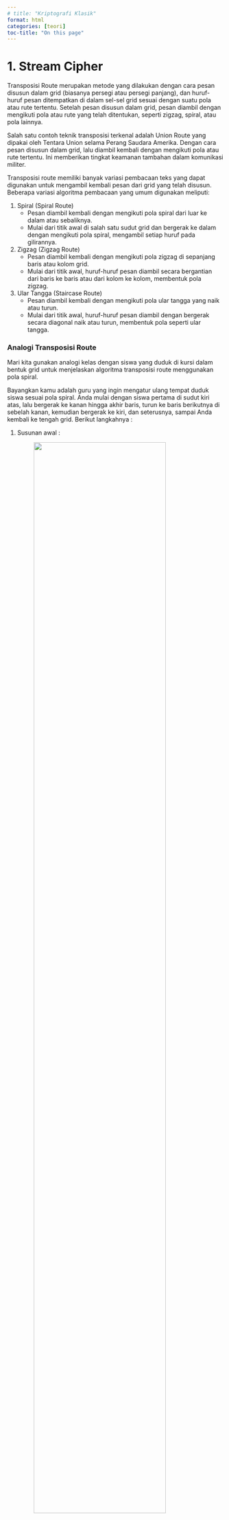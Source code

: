 ```yaml
---
# title: "Kriptografi Klasik"
format: html
categories: [teori]
toc-title: "On this page"
---
```


# 1. Stream Cipher {.unnumbered}

Transposisi Route merupakan metode yang dilakukan dengan cara pesan disusun dalam grid (biasanya persegi atau persegi panjang), dan huruf-huruf pesan ditempatkan di dalam sel-sel grid sesuai dengan suatu pola atau rute tertentu. 
Setelah pesan disusun dalam grid, pesan diambil dengan mengikuti pola atau rute yang telah ditentukan, seperti zigzag, spiral, atau pola lainnya.

Salah satu contoh teknik transposisi terkenal adalah Union Route yang dipakai oleh Tentara Union selama Perang Saudara Amerika. Dengan cara pesan disusun dalam grid, lalu diambil kembali dengan mengikuti pola atau rute tertentu. Ini memberikan tingkat keamanan tambahan dalam komunikasi militer.

Transposisi route memiliki banyak variasi pembacaan teks yang dapat digunakan untuk mengambil kembali pesan dari grid yang telah disusun. Beberapa variasi algoritma pembacaan yang umum digunakan meliputi:

1. Spiral (Spiral Route)
   - Pesan diambil kembali dengan mengikuti pola spiral dari 
     luar ke dalam atau sebaliknya.
   - Mulai dari titik awal di salah satu sudut grid dan 
     bergerak ke dalam dengan mengikuti pola spiral, 
     mengambil setiap huruf pada gilirannya.
2. Zigzag (Zigzag Route)
   - Pesan diambil kembali dengan mengikuti pola zigzag di 
     sepanjang baris atau kolom grid.
   - Mulai dari titik awal, huruf-huruf pesan diambil secara 
     bergantian dari baris ke baris atau dari kolom ke 
     kolom, membentuk pola zigzag.
3. Ular Tangga (Staircase Route)
   - Pesan diambil kembali dengan mengikuti pola ular tangga 
     yang naik atau turun.
   - Mulai dari titik awal, huruf-huruf pesan diambil dengan 
     bergerak secara diagonal naik atau turun, membentuk 
     pola seperti ular tangga.

### Analogi Transposisi Route

Mari kita gunakan analogi kelas dengan siswa yang duduk di kursi dalam bentuk grid untuk menjelaskan algoritma transposisi route menggunakan pola spiral.

Bayangkan kamu adalah guru yang ingin mengatur ulang tempat duduk siswa sesuai pola spiral. Anda mulai dengan siswa pertama di sudut kiri atas, lalu bergerak ke kanan hingga akhir baris, turun ke baris berikutnya di sebelah kanan, kemudian bergerak ke kiri, dan seterusnya, sampai Anda kembali ke tengah grid. Berikut langkahnya :

1. Susunan awal :

   ![](assets/kriptografi/troutee.png){width="80%"  
        style="text-align:center;"}

2. Pola spiral
   Sekarang kita akan membaca huruf-huruf dalam pola spiral, 
   dimulai dari sudut kiri atas dan bergerak searah jarum 
   jam.

3. Baca sesuai pola spiral
   Kita mulai dari A dan mengikuti pola spiral :
   ![](assets/kriptografi/troute2.png){width="80%"  
        style="text-align:center;"}

        Jika kita menulis urutan bacaan tersebut, kita 
        mendapatkan : A B C D H L P O N M I E F G K J
        
4. Sekarang kita menulis ulang huruf-huruf tersebut sesuai 
   urutan bacaan spiral :
    ![](assets/kriptografi/troute.png){width="80%"  
        style="text-align:center;"}

## Implementasi Pada Python

Masukkan Plaintext 
```python
CONTOH : TENTUKAN PRIORITAS ANDA SEBAB KITA TIDAK DAPAT MENGERJAKAN SEMUANYA X
```

```python
plainText = input("Plaintext : ")
```

Masukkan Kunci 
```python
CONTOH KEY : 5
```

```python
routeKey = int(input("Kunci: "))
```

Menghapus Spasi
```python
cleanPlainTeks = plainTeks.replace(" ", "")
print(cleanPlainTeks)
```
### Proses Enkripsi

1. Menyusun teks yang sudah dibersihkan ke dalam sebuah matriks dengan kolom sebagai jumlah kolom atau lebar matriks
```python
    kolom = routeKey
    matrix = []
    panjang = len(cleanPlainTeks)
    temp = panjang/kolom
    bulat = round(temp)

    if temp - bulat == 0:
        jml_baris = bulat
    else:
        if temp - bulat < 0:
            jml_baris = bulat
        else:
            jml_baris = bulat + 1
    print(jml_baris)
```
For More Detail :

- `kolom = routeKey` : Menetapkan jumlah kolom pada matriks dengan nilai routeKey
- `matrix = []` : Menginisialisasi sebuah list kosong yang akan digunakan untuk menyimpan elemen-elemen matriks
- `panjang = len(cleanPlainTeks)` : Menghitung panjang teks yang sudah dibersihkan
- `temp = panjang/kolom` : Menghitung berapa banyak baris yang diperlukan dengan membagi panjang teks dengan jumlah kolom dan menyimpan hasilnya dalam variabel temp
- `bulat = round(temp)` : Membulatkan hasil pembagian temp ke angka terdekat dan menyimpannya ke dalam variabel bulat
- `temp - bulat == 0` : hasil pembagian tepat bulat, maka `jml_baris` diambil dari `bulat`
- `temp - bulat < 0` : hasil pembagian kurang dari bulat (mungkin karena temp lebih kecil dari bulat), dan juga mengambil `jml_baris` dari `bulat`
- `jml_baris = bulat + 1` : Jika kondisi sebelumnya tidak terpenuhi, maka perlu satu baris tambahan

2. Membuat sebuah matriks (matrix) yang berisi teks yang sudah dibersihkan (cleanPlainTeks) menggunakan nilai jml_baris dan kolom yang telah dihitung sebelumnya
```python
    for i in range(jml_baris):
        row = []
        for j in range(kolom):
            if i * kolom + j < len(cleanPlainTeks):
                elemen = cleanPlainTeks[i * kolom + j]
            else:
                elemen = " "
            row.append(elemen)
        matrix.append(row)
```
For More Detail :

- `for i in range(jml_baris)` : Loop ini mengiterasi dari 0 hingga jml_baris - 1, yang berarti setiap iterasi mewakili satu baris dalam matriks
- `row = []` : Membuat list kosong row yang akan menyimpan elemen-elemen untuk satu baris matriks
- `for j in range(kolom)` : Loop ini mengiterasi dari 0 hingga kolom - 1, yang berarti setiap iterasi mewakili satu kolom dalam matriks
- `if i * kolom + j < len(cleanPlainTeks)` : Memastikan bahwa tidak melebihi panjang dari teks yang telah dibersihkan pada saat mengakses elemen `cleanPlainTeks` untuk dimasukkan ke dalam matrix
- `elemen = x[i * kolom + j]` : Jika ya, Mengambil elemen dari teks x pada posisi i * kolom + j
- ` elemen = " "` : Jika tidak, Mengisi elemen dengan spasi kosong jika indeks berada di luar panjang teks x
-`row.append(elemen)` : Menambahkan elemen yang telah ditentukan (baik dari x atau spasi kosong) ke list row
- `matrix.append(row)` : Menambahkan list row yang berisi elemen-elemen satu baris ke dalam list matrix

3. Mencetak matrix
```python
    print("Matriks yang Anda buat:")
    for row in matrix:
        print(row)
```

4. Menghasilkan matriks transpose dari matrix yang telah dibuat
```python
    transposed_matrix = [[row[i] for row in matrix] for i in range(len(matrix[0]))]
    for row in transposed_matrix:
        print(row)
```
For More Detail :

- `row[i] for row in matrix` : Menghasilkan list elemen ke-i dari setiap baris dalam matrix
- `for i in range(len(matrix[0]))]` : Mengiterasi setiap indeks kolom dari matrix dan membentuk baris baru dari elemen-elemen tersebut
- `for row in transposed_matrix` : Loop ini mengiterasi melalui setiap baris dalam `transposed_matrix`
- `print(row)` : Mencetak matriks transpose dari matrix

5. String kosong yang akan digunakan untuk menyimpan teks yang terenkripsi
```python
    encrypted_text = ""
```

6. Menandai batas awal dan akhir dari baris dan kolom pada matriks transpose
```python
    start_row, end_row = len(transposed_matrix) - 1, 0
    start_col, end_col = len(transposed_matrix[0]) - 1, 0
```

7. Mengambil baris dari kanan ke kiri
```python
    while start_row >= end_row and start_col >= end_col:
        for i in range(start_col, end_col - 1, -1):
            encrypted_text += transposed_matrix[start_row][i]

        start_row -= 1
```
For More Detail :

- `while start_row >= end_row and start_col >= end_col` : loop while yang berjalan selama `start_row` lebih besar dari atau sama dengan `end_row` dan `start_col` lebih besar dari atau sama dengan `end_col`
- `for i in range(start_col, end_col - 1, -1)` : Loop ini mengiterasi dari kolom paling kanan `(start_col)` ke kolom paling kiri `(end_col - 1)`
- `encrypted_text += transposed_matrix[start_row][i]` : Menambahkan elemen dari baris `start_row` dan kolom i ke `encrypted_text`
- `start_row -= 1` : Mengurangi `start_row` untuk bergerak ke baris berikutnya ke atas

8. Mengambil kolom dari atas ke bawah
```python
    for i in range(start_row, end_row - 1, -1):
            encrypted_text += transposed_matrix[i][end_col]

        end_col += 1
```
For More Detail :

-  `for i in range(start_row, end_row - 1, -1)` : Loop ini mengiterasi dari baris `start_row` ke baris `end_row - 1`
- `encrypted_text += transposed_matrix[i][end_col]` : Menambahkan elemen dari baris i dan kolom `end_col` ke `encrypted_text`
- `end_col += 1` : Menambahkan `end_col` untuk bergerak ke kolom berikutnya ke kiri.
9. Mengecek jika sudah mencapai kolom terakhir
```python
    if start_col < end_col:
            break
```
For More Detail :

- `if start_col < end_col:` : Mengecek apakah `start_col` lebih kecil dari `end_col`
- `break` : Jika ya, keluar dari loop while.


10. Mengambil baris dari kiri ke kanan
```python
    for i in range(end_col, start_col + 1):
            encrypted_text += transposed_matrix[end_row][i]

        end_row += 1
```
For More Detail : 

- `for i in range(end_col, start_col + 1)` : Loop ini mengiterasi dari kolom `end_col` ke kolom `start_col + 1`
- `encrypted_text += transposed_matrix[end_row][i]` : Menambahkan elemen dari baris `end_row` dan kolom i ke `encrypted_text`
- `end_row += 1` : Menambahkan `end_row` untuk bergerak ke baris berikutnya ke bawah.

11. Mengecek Jika Sudah Mencapai Baris Terakhir
```python
    if start_row < end_row:
            break
```
For More Detail :

- `if start_row < end_row` : Mengecek apakah `start_row` lebih kecil dari `end_row`
- `break` : Jika ya, keluar dari loop while

12. Mengambil kolom dari bawah ke atas
```python
    for i in range(end_row, start_row + 1):
            encrypted_text += transposed_matrix[i][start_col]

        start_col -= 1
```
For More Detail :

- `for i in range(end_row, start_row + 1)` : Loop ini mengiterasi dari baris `end_row` ke baris `start_row + 1`
- `encrypted_text += transposed_matrix[i][start_col]` : Menambahkan elemen dari baris i dan `kolom start_col` ke `encrypted_text`
- `start_col -= 1` : Mengurangi `start_col` untuk bergerak ke kolom berikutnya ke kanan

13. Mencetak teks terenkripsi (ciphertext)
```python
print("Teks terenkripsi dengan pola spiral: ", encrypted_text[:length])
```
For More Detail :

- `encrypted_text[:length])` : Memotong `encrypted_text` hingga panjang teks asli (length) untuk memastikan panjangnya sama dengan teks asli

```python
HASIL CIPHERTEXT : XUAETKAADTRUTNETKIAABTDMRNANYAMKGAATBNIPNAOSSKIAEJSEANPDIEAR
```

### Proses Dekripsi
Masukkan Ciphertext
```python
cipherText = input("cipher : ")
```

Masukkan kunci
```python
routeKey = int(input("Kunci: "))
```

1. Menentukan jumlah baris yang dibutuhkan untuk membentuk sebuah matriks dengan jumlah kolom yang telah ditentukan (routeKey). Matriks ini akan berisi teks x yang telah dibersihkan
```python
    kolom = routeKey
    matrix = []
    panjang = len(x)
    temp = panjang/kolom
    length = len(x)
    bulat = round(temp)

    if temp - bulat == 0:
        jml_baris = bulat
    else:
        if temp - bulat < 0:
            jml_baris = bulat
        else:
            jml_baris = bulat + 1
    print(jml_baris)
```
For More Detail :

- `kolom = routeKey` : Menetapkan jumlah kolom pada matriks dengan nilai routeKey
- `matrix = []` : Menginisialisasi sebuah list kosong yang akan digunakan untuk menyimpan elemen-elemen matriks
- `panjang = len(x)` : Menyimpan panjang dari teks x ke dalam variabel panjang
- `temp = panjang/kolom` : Menghitung berapa banyak baris yang diperlukan dengan membagi panjang teks dengan jumlah kolom dan menyimpan hasilnya dalam variabel temp
- `length = len(x)` : Menyimpan panjang teks x ke dalam variabel length
- `bulat = round(temp)` : Membulatkan hasil pembagian temp ke angka terdekat dan menyimpannya ke dalam variabel bulat

2. Membangun matriks 2D yang berisi teks x yang telah dibersihkan (tanpa spasi), Matriks ini akan memiliki jml_baris baris dan kolom kolom
```python
    for i in range(jml_baris):
        row = []
        for j in range(kolom):
            if i * kolom + j < len(x):
                elemen = [i * kolom + j]
            else:
                elemen = " "
            row.append(elemen)
        matrix.append(row)
```
For More Detail : 

- `for i in range(jml_baris)` : Loop ini mengiterasi dari 0 hingga jml_baris - 1, yang berarti setiap iterasi mewakili satu baris dalam matriks
- `row = []` : Membuat list kosong row yang akan menyimpan elemen-elemen untuk satu baris matriks
- `for j in range(kolom)` : Loop ini mengiterasi dari 0 hingga kolom - 1, yang berarti setiap iterasi mewakili satu kolom dalam matriks
- `if i * kolom + j < len(x)` : Mengecek apakah indeks (dihitung sebagai i * kolom + j) berada dalam rentang panjang teks x
- `elemen = x[i * kolom + j]` : Jika ya, Mengambil elemen dari teks x pada posisi i * kolom + j
- ` elemen = " "` : Jika tidak, Mengisi elemen dengan spasi kosong jika indeks berada di luar panjang teks x
-`row.append(elemen)` : Menambahkan elemen yang telah ditentukan (baik dari x atau spasi kosong) ke list row
- `matrix.append(row)` : Menambahkan list row yang berisi elemen-elemen satu baris ke dalam list matrix

3. Mencetak matriks yang telah dibuat
```python
    print("Matriks yang Anda buat:")
    for row in matrix:
        print(row)
```

4. Membuat dan mencetak matriks transpose
```python
    transposed_matrix = [[row[i] for row in matrix] for i in range(len(matrix[0]))]
    for row in transposed_matrix:
        print(row)
```
For More Detail :

- `row[i] for row in matrix` : Menghasilkan list elemen ke-i dari setiap baris dalam matrix
- `for i in range(len(matrix[0]))]` : Mengiterasi setiap indeks kolom dari matrix dan membentuk baris baru dari elemen-elemen tersebut
- `for row in transposed_matrix` : Loop ini mengiterasi melalui setiap baris dalam transposed_matrix

5. Mengatur batas-batas dan kontrol iterasi saat mengisi transposed_matrix dalam pola spiral dengan karakter-karakter dari teks x
```python
    start_row, end_row = len(transposed_matrix) - 1, 0
    start_col, end_col = len(transposed_matrix[0]) - 1, 0
    text_index = 0
```
For More Detail :

- `start_row` : Mengendalikan pengisian dari baris terakhir ke atas
- `end_row` : Mengendalikan pengisian dari baris pertama ke bawah
- `end_row = 0 ` : Menetapkan indeks baris awal ke 0, yang berarti kita mulai dari baris pertama
- `len(transposed_matrix)` : Memberikan jumlah baris dalam `transposed_matrix`
- Mengurangkan 1 untuk mendapatkan indeks baris terakhir dari matriks transpose
- `start_col` : Mengendalikan pengisian dari kolom terakhir ke kiri, sedangkan 
- `end_col` : Mengendalikan pengisian dari kolom pertama ke kanan
- `len(transposed_matrix[0])` : Memberikan jumlah kolom dalam `transposed_matrix`
- Mengurangkan 1 untuk mendapatkan indeks kolom terakhir dari matriks transpose
- `end_col = 0` : Menetapkan indeks kolom awal ke 0, yang berarti kita mulai dari kolom pertama
- `text_index` : Melacak posisi karakter dalam teks x yang sedang diproses

6. Mengisi baris pertama dari kanan ke kiri
```python
    while start_row >= end_row and start_col >= end_col:
        # Fill the first row from the remaining rows
        for i in range(start_col, end_col - 1, -1):
            if text_index < len(x):
                transposed_matrix[start_row][i] = x[text_index]
                text_index += 1

        start_row -= 1
```
For More Detail :

- `start_col` dan `end_col` : menentukan rentang kolom yang akan diisi
- `text_index` : mengambil karakter dari teks x.
- `Transposed_matrix[start_row][i]` : Setiap karakter yang diambil dari x dimasukkan ke dalam posisi yang sesuai di t.

7. Mengisi kolom terakhir dari baris yang tersisa dalam matriks dengan karakter dari x dalam urutan spiral
```python
    for i in range(start_row, end_row - 1, -1):
            if text_index < len(x):
                transposed_matrix[i][end_col] = x[text_index]
                text_index += 1

        end_col += 1
```
For More Detail :

- `for i in range(start_row, end_row - 1, -1)` : Loop ini digunakan untuk iterasi melalui baris-baris dalam matriks dari `start_row` ke `end_row - 1` dalam urutan menurun 
- `start_row` : Posisi baris awal untuk iterasi
- `end_row - 1` : Posisi baris akhir (tidak termasuk) untuk iterasi
- `-1` : Menunjukkan bahwa iterasi dilakukan secara menurun 
- `if text_index < len(cipherText)` : Kondisi ini memastikan bahwa indeks text_index masih dalam batas panjang cipherText
- `transposed_matrix[i][end_col]` : Menunjukkan posisi kolom `end_col` dalam baris i dari matriks yang sedang diisi
- `cipherText[text_index]` : Karakter dari cipherText pada indeks text_index
- `text_index += 1` : Setelah menempatkan karakter dari cipherText ke dalam `transposed_matrix`, nilai `text_index` dinaikkan sebesar 1 untuk mempersiapkan karakter berikutnya pada iterasi selanjutnya
- `end_col += 1` : Setelah menyelesaikan iterasi untuk mengisi kolom terakhir dari baris yang tersisa, `end_col` dinaikkan sebesar 1 untuk mempersempit batas kolom yang akan diisi pada iterasi berikutnya


8. Menentukkan apakah batas kolom telah bertemu atau melewati satu sama lain, yang berarti bahwa semua kolom yang perlu diisi sudah selesai diproses
```python
    if start_col < end_col:
            break
```

9. Mengisi baris terakhir dari kolom yang tersisa dalam matriks dengan karakter dari x dalam urutan spiral.
```python
    for i in range(end_col, start_col + 1):
            if text_index < len(x):
                transposed_matrix[end_row][i] = x[text_index]
                text_index += 1

        end_row += 1
```
For More Detail :

- `for i in range(end_col, start_col + 1)`: Loop ini digunakan untuk iterasi melalui kolom dari `end_col` ke `start_col + 1`
- `end_col`: Posisi kolom awal untuk iterasi
- `start_col + 1`: Posisi kolom akhir (tidak termasuk) untuk iterasi, Menambah 1 untuk memasukkan start_col dalam iterasi
- `if text_index < len(x)` : Kondisi ini memastikan bahwa indeks
- `text_index` : Masih dalam batas panjang `x`. Hal ini untuk menghindari akses indeks yang tidak valid dari `x`
- `transposed_matrix[end_row][i] = x[text_index]` Menetapkan karakter dari `x` pada posisi indeks `text_index` ke posisi `[end_row][i]` dalam `transposed_matrix`
- `transposed_matrix[end_row][i]`: Menunjukkan posisi kolom `i` dalam baris end_row dari matriks yang sedang diisi.
- `x[text_index]`: Karakter dari `x` pada indeks `text_index`
- `text_index += 1` Setelah menempatkan karakter dari `x` ke dalam `transposed_matrix`, nilai `text_index` dinaikkan sebesar 1 untuk mempersiapkan karakter berikutnya pada iterasi selanjutnya
- `end_row += 1` Setelah menyelesaikan iterasi untuk mengisi baris terakhir dari kolom yang tersisa, batas baris akhir (`end_row`) dinaikkan sebesar 1 untuk mempersempit batas baris yang akan diisi pada iterasi berikutnya

10. Menghentikan loop while jika batas baris bertemu atau melewati satu sama lain, menandakan bahwa pengisian matriks dalam pola spiral sudah selesai 
```python
    if start_row < end_row:
            break
```

11. Mengisi baris terakhir dari kolom yang tersisa dalam matriks dengan karakter dari x dalam urutan spiral
```python
    for i in range(end_row, start_row + 1):
            if text_index < len(x):
                transposed_matrix[i][start_col] = x[text_index]
                text_index += 1

        start_col -= 1
```
For More Detail :

- `for i in range(end_row, start_row + 1)` : Loop ini digunakan untuk iterasi melalui baris dari end_row ke start_row + 1 dalam urutan meningkat
- `end_row` : Posisi baris awal untuk iterasi
- `start_row + 1` : Posisi baris akhir (tidak termasuk) untuk iterasi, Menambah 1 untuk memasukkan start_row dalam iterasi
- `if text_index < len(x)` : Kondisi ini memastikan bahwa indeks text_index masih dalam batas panjang x
- `transposed_matrix[i][start_col]` : Menunjukkan posisi kolom start_col dalam baris i dari matriks yang sedang diisi
- `x[text_index]` : Karakter dari x pada indeks text_index
- `text_index += 1` : Nilai text_index dinaikkan sebesar 1 untuk mempersiapkan karakter berikutnya pada iterasi selanjutnya
- `start_col -= 1` : Batas kolom awal (start_col) dikurangi sebesar 1 untuk mempersempit batas kolom yang akan diisi pada iterasi berikutnya

12. Mencetak matriks yang telah diisi dengan ciphertext
```python
    print("Matriks setelah diisi dengan cipher secara spiral:")
    for row in transposed_matrix:
        print(row)
```

13. String kosong untuk menyimpan hasil teks yang telah didekripsi
```python
    decrypted_text = ""
```

14. Menyimpan jumlah baris dari transposed_matrix dalam variabel num_rows
```python
    num_rows = len(transposed_matrix)
```

15. Menghitung jumlah kolom dalam transposed_matrix
```python
    num_cols = len(transposed_matrix[0])
```

16. Menggabungkan karakter-karakter dari transposed_matrix ke dalam decrypted_text dengan membaca matriks secara kolom demi kolom
```python
    for col in range(num_cols):  
        for row in range(num_rows):  
            decrypted_text += transposed_matrix[row][col]
```
For More Detail :

- `for col in range(num_cols)`: Loop for ini digunakan untuk iterasi melalui setiap kolom dalam transposed_matrix.
- `num_cols` : Jumlah kolom dalam transposed_matrix Ini mengontrol jumlah iterasi, memastikan bahwa setiap kolom dalam matriks diproses
- `for row in range(num_rows)` : Loop ini digunakan untuk iterasi melalui setiap baris dalam `transposed_matrix` untuk kolom yang saat ini sedang diproses oleh loop luar
- `num_rows` : Jumlah baris dalam transposed_matrix Ini mengontrol jumlah iterasi, memastikan bahwa setiap baris dalam kolom yang sedang diproses dipertimbangkan
- `transposed_matrix[row][col]` : Mengakses elemen pada baris row dan kolom col dalam matriks
- `decrypted_text +=: Operator +=` : Menambahkan karakter ke string decrypted_text

17. Mencetak hasil teks terdeskripsi
```python
    print("Teks terdekripsi setelah membaca secara berurutan:")
    print(decrypted_text)
```

```python
Hasil Decrypted :
TENTUKANPRIORITASANDASEBABKITATIDAKDAPATMENGERJAKANSEMUANYAX
```
